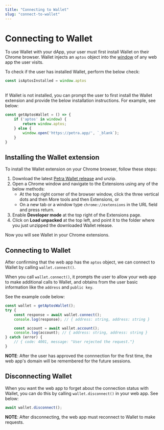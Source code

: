 ```yaml
---
title: "Connecting to Wallet"
slug: "connect-to-wallet"
---
```


# Connecting to Wallet

To use Wallet with your dApp, your user must first install Wallet on their Chrome browser. Wallet injects an `aptos` object into the [window](https://developer.mozilla.org/en-US/docs/Web/API/Window) of any web app the user visits. 

To check if the user has installed Wallet, perform the below check:

```typescript
const isAptosInstalled = window.aptos
```

<br />
If Wallet is not installed, you can prompt the user to first install the Wallet extension and provide the below installation instructions. For example, see below:

```typescript
const getAptosWallet = () => {
    if ('aptos' in window) {
        return window.aptos;
    } else {
        window.open('https://petra.app/', `_blank`);
    }
}
```

## Installing the Wallet extension 

To install the Wallet extension on your Chrome browser, follow these steps:

1. Download the latest [Petra Wallet release](https://github.com/aptos-labs/aptos-core/releases?q=wallet&expanded=true) and unzip.
2. Open a Chrome window and navigate to the Extensions using any of the below methods:
    - At the top right corner of the browser window, click the three vertical dots and then More tools and then Extensions, or
    - On a new tab or a window type `chrome://extensions` in the URL field and press return.
3. Enable **Developer mode** at the top right of the Extensions page.
4. Click on **Load unpacked** at the top left, and point it to the folder where you just unzipped the downloaded Wallet release.

Now you will see Wallet in your Chrome extensions.

## Connecting to Wallet

After confirming that the web app has the `aptos` object, we can connect to Wallet by calling `wallet.connect()`. 

When you call `wallet.connect()`, it prompts the user to allow your web app to make additional calls to Wallet, and obtains from the user basic information like the `address` and `public key`. 

See the example code below:

```typescript
const wallet = getAptosWallet();
try {
    const response = await wallet.connect();
    console.log(response); // { address: string, address: string }

    const account = await wallet.account();
    console.log(account); // { address: string, address: string }
} catch (error) {
    // { code: 4001, message: "User rejected the request."}
}
```

**NOTE**: After the user has approved the connnection for the first time, the web app's domain will be remembered for the future sessions. 

## Disconnecting Wallet

When you want the web app to forget about the connection status with Wallet, you can do this by calling `wallet.disconnect()` in your web app. See below:

```typescript
await wallet.disconnect();
```

**NOTE**: After disconnecting, the web app must reconnect to Wallet to make requests. 
